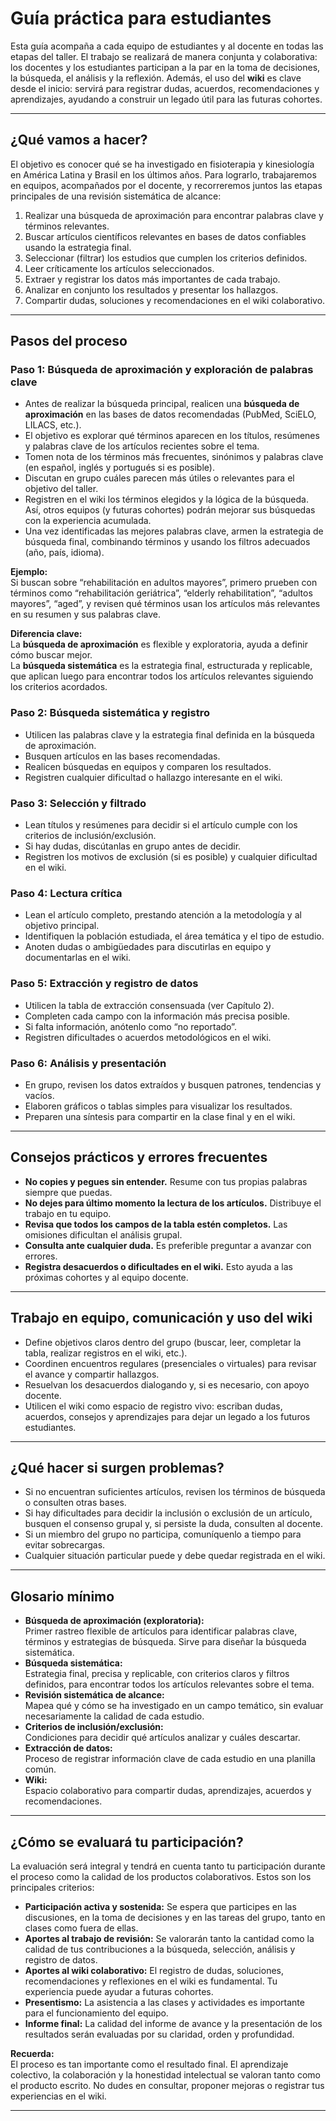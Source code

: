 # Guía práctica para estudiantes

Esta guía acompaña a cada equipo de estudiantes y al docente en todas las etapas del taller. El trabajo se realizará de manera conjunta y colaborativa: los docentes y los estudiantes participan a la par en la toma de decisiones, la búsqueda, el análisis y la reflexión. Además, el uso del **wiki** es clave desde el inicio: servirá para registrar dudas, acuerdos, recomendaciones y aprendizajes, ayudando a construir un legado útil para las futuras cohortes.

---

## ¿Qué vamos a hacer?

El objetivo es conocer qué se ha investigado en fisioterapia y kinesiología en América Latina y Brasil en los últimos años. Para lograrlo, trabajaremos en equipos, acompañados por el docente, y recorreremos juntos las etapas principales de una revisión sistemática de alcance:

1. Realizar una búsqueda de aproximación para encontrar palabras clave y términos relevantes.
2. Buscar artículos científicos relevantes en bases de datos confiables usando la estrategia final.
3. Seleccionar (filtrar) los estudios que cumplen los criterios definidos.
4. Leer críticamente los artículos seleccionados.
5. Extraer y registrar los datos más importantes de cada trabajo.
6. Analizar en conjunto los resultados y presentar los hallazgos.
7. Compartir dudas, soluciones y recomendaciones en el wiki colaborativo.

---

## Pasos del proceso

### Paso 1: Búsqueda de aproximación y exploración de palabras clave

- Antes de realizar la búsqueda principal, realicen una **búsqueda de aproximación** en las bases de datos recomendadas (PubMed, SciELO, LILACS, etc.).
- El objetivo es explorar qué términos aparecen en los títulos, resúmenes y palabras clave de los artículos recientes sobre el tema.
- Tomen nota de los términos más frecuentes, sinónimos y palabras clave (en español, inglés y portugués si es posible).
- Discutan en grupo cuáles parecen más útiles o relevantes para el objetivo del taller.
- Registren en el wiki los términos elegidos y la lógica de la búsqueda. Así, otros equipos (y futuras cohortes) podrán mejorar sus búsquedas con la experiencia acumulada.
- Una vez identificadas las mejores palabras clave, armen la estrategia de búsqueda final, combinando términos y usando los filtros adecuados (año, país, idioma).

**Ejemplo:**  
Si buscan sobre “rehabilitación en adultos mayores”, primero prueben con términos como “rehabilitación geriátrica”, “elderly rehabilitation”, “adultos mayores”, “aged”, y revisen qué términos usan los artículos más relevantes en su resumen y sus palabras clave.

**Diferencia clave:**  
La **búsqueda de aproximación** es flexible y exploratoria, ayuda a definir cómo buscar mejor.  
La **búsqueda sistemática** es la estrategia final, estructurada y replicable, que aplican luego para encontrar todos los artículos relevantes siguiendo los criterios acordados.

### Paso 2: Búsqueda sistemática y registro

- Utilicen las palabras clave y la estrategia final definida en la búsqueda de aproximación.
- Busquen artículos en las bases recomendadas.
- Realicen búsquedas en equipos y comparen los resultados.
- Registren cualquier dificultad o hallazgo interesante en el wiki.

### Paso 3: Selección y filtrado

- Lean títulos y resúmenes para decidir si el artículo cumple con los criterios de inclusión/exclusión.
- Si hay dudas, discútanlas en grupo antes de decidir.
- Registren los motivos de exclusión (si es posible) y cualquier dificultad en el wiki.

### Paso 4: Lectura crítica

- Lean el artículo completo, prestando atención a la metodología y al objetivo principal.
- Identifiquen la población estudiada, el área temática y el tipo de estudio.
- Anoten dudas o ambigüedades para discutirlas en equipo y documentarlas en el wiki.

### Paso 5: Extracción y registro de datos

- Utilicen la tabla de extracción consensuada (ver Capítulo 2).
- Completen cada campo con la información más precisa posible.
- Si falta información, anótenlo como “no reportado”.
- Registren dificultades o acuerdos metodológicos en el wiki.

### Paso 6: Análisis y presentación

- En grupo, revisen los datos extraídos y busquen patrones, tendencias y vacíos.
- Elaboren gráficos o tablas simples para visualizar los resultados.
- Preparen una síntesis para compartir en la clase final y en el wiki.

---

## Consejos prácticos y errores frecuentes

- **No copies y pegues sin entender.** Resume con tus propias palabras siempre que puedas.
- **No dejes para último momento la lectura de los artículos.** Distribuye el trabajo en tu equipo.
- **Revisa que todos los campos de la tabla estén completos.** Las omisiones dificultan el análisis grupal.
- **Consulta ante cualquier duda.** Es preferible preguntar a avanzar con errores.
- **Registra desacuerdos o dificultades en el wiki.** Esto ayuda a las próximas cohortes y al equipo docente.

---

## Trabajo en equipo, comunicación y uso del wiki

- Define objetivos claros dentro del grupo (buscar, leer, completar la tabla, realizar registros en el wiki, etc.).
- Coordinen encuentros regulares (presenciales o virtuales) para revisar el avance y compartir hallazgos.
- Resuelvan los desacuerdos dialogando y, si es necesario, con apoyo docente.
- Utilicen el wiki como espacio de registro vivo: escriban dudas, acuerdos, consejos y aprendizajes para dejar un legado a los futuros estudiantes.

---

## ¿Qué hacer si surgen problemas?

- Si no encuentran suficientes artículos, revisen los términos de búsqueda o consulten otras bases.
- Si hay dificultades para decidir la inclusión o exclusión de un artículo, busquen el consenso grupal y, si persiste la duda, consulten al docente.
- Si un miembro del grupo no participa, comuníquenlo a tiempo para evitar sobrecargas.
- Cualquier situación particular puede y debe quedar registrada en el wiki.

---

## Glosario mínimo

- **Búsqueda de aproximación (exploratoria):**  
  Primer rastreo flexible de artículos para identificar palabras clave, términos y estrategias de búsqueda. Sirve para diseñar la búsqueda sistemática.
- **Búsqueda sistemática:**  
  Estrategia final, precisa y replicable, con criterios claros y filtros definidos, para encontrar todos los artículos relevantes sobre el tema.
- **Revisión sistemática de alcance:**  
  Mapea qué y cómo se ha investigado en un campo temático, sin evaluar necesariamente la calidad de cada estudio.
- **Criterios de inclusión/exclusión:**  
  Condiciones para decidir qué artículos analizar y cuáles descartar.
- **Extracción de datos:**  
  Proceso de registrar información clave de cada estudio en una planilla común.
- **Wiki:**  
  Espacio colaborativo para compartir dudas, aprendizajes, acuerdos y recomendaciones.

---

## ¿Cómo se evaluará tu participación?

La evaluación será integral y tendrá en cuenta tanto tu participación durante el proceso como la calidad de los productos colaborativos. Estos son los principales criterios:

- **Participación activa y sostenida:** Se espera que participes en las discusiones, en la toma de decisiones y en las tareas del grupo, tanto en clases como fuera de ellas.
- **Aportes al trabajo de revisión:** Se valorarán tanto la cantidad como la calidad de tus contribuciones a la búsqueda, selección, análisis y registro de datos.
- **Aportes al wiki colaborativo:** El registro de dudas, soluciones, recomendaciones y reflexiones en el wiki es fundamental. Tu experiencia puede ayudar a futuras cohortes.
- **Presentismo:** La asistencia a las clases y actividades es importante para el funcionamiento del equipo.
- **Informe final:** La calidad del informe de avance y la presentación de los resultados serán evaluadas por su claridad, orden y profundidad.

**Recuerda:**  
El proceso es tan importante como el resultado final. El aprendizaje colectivo, la colaboración y la honestidad intelectual se valoran tanto como el producto escrito. No dudes en consultar, proponer mejoras o registrar tus experiencias en el wiki.

---
